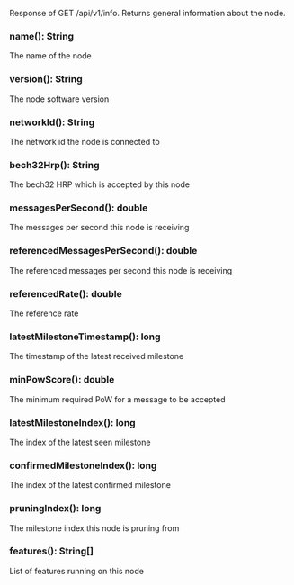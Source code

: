 Response of GET /api/v1/info.
Returns general information about the node.

### name(): String

The name of the node

### version(): String

The node software version

### networkId(): String

The network id the node is connected to

### bech32Hrp(): String

The bech32 HRP which is accepted by this node

### messagesPerSecond(): double

The messages per second this node is receiving

### referencedMessagesPerSecond(): double

The referenced messages per second this node is receiving

### referencedRate(): double

The reference rate

### latestMilestoneTimestamp(): long

The timestamp of the latest received milestone

### minPowScore(): double

The minimum required PoW for a message to be accepted

### latestMilestoneIndex(): long

The index of the latest seen milestone

### confirmedMilestoneIndex(): long

The index of the latest confirmed milestone

### pruningIndex(): long

The milestone index this node is pruning from

### features(): String[]

List of features running on this node
